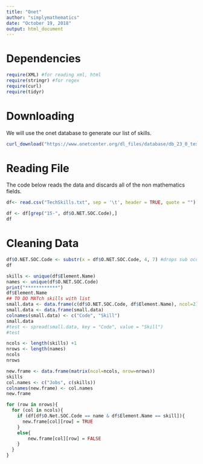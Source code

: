 ```yaml
---
title: "Onet"
author: "simplymathematics"
date: "October 19, 2018"
output: html_document
---
```


# Dependencies

```r
require(XML) #for reading xml, html
require(stringr) #for regex
require(curl)
require(tidyr)
```

# Downloading
We will use the onet database to generate our list of skills.

```r
curl_download("https://www.onetcenter.org/dl_files/database/db_23_0_text/Tools%20and%20Technology.txt", "TechSkills.txt")
```
# Reading File
The code below reads the data and discards all of the non mathematics fields.
```r
df<- read.csv("TechSkills.txt", sep = '\t', header = TRUE, quote = "")

df <- df[grep("15-", df$O.NET.SOC.Code),]
df
```
# Cleaning Data
```r
df$O.NET.SOC.Code <- substr(x = df$O.NET.SOC.Code, 4, 7) #drops sub occupation data
df

```
```r
skills <- unique(df$Element.Name)
names <- unique(df$O.NET.SOC.Code)
print("************")
df$Element.Name
## TO DO MATch skills with list
small.data <- data.frame(c(df$O.NET.SOC.Code, df$Element.Name), ncol=2)
small.data <- data.frame(small.data)
colnames(small.data) <- c("Code", "Skill")
small.data
#test <- spread(small.data, key = "Code", value = "Skill")
#test
```
```r
ncols <- length(skills) +1
nrows <- length(names)
ncols
nrows
```

```r
new.frame <- data.frame(matrix(ncol=ncols, nrow=nrows))
skills
col.names <- c("Jobs", c(skills))
colnames(new.frame) <- col.names
new.frame

for (row in nrows){
  for (col in ncols){
    if (df[df$O.Net.SOC.Code == name & df$Element.Name == skill]){
      new.frame[col][row] = TRUE
    }
    else{
        new.frame[col][row] = FALSE
    }
  }
}
```

```r

```